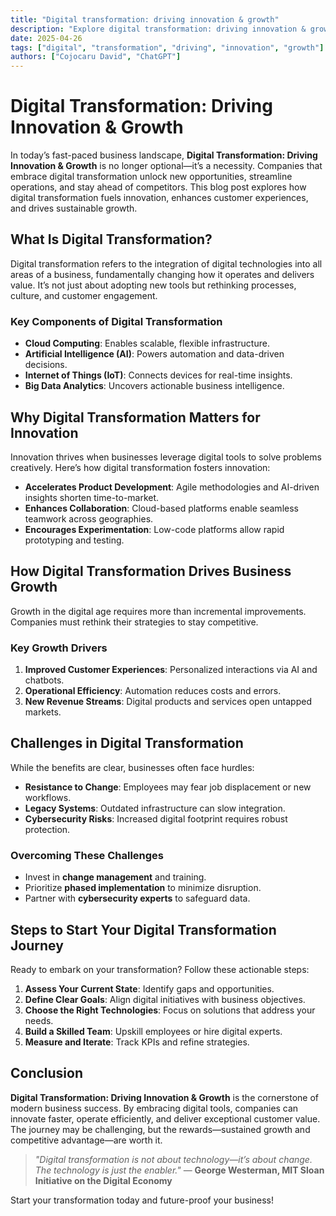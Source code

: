 ```yaml
---
title: "Digital transformation: driving innovation & growth"
description: "Explore digital transformation: driving innovation & growth in this detailed guide, offering insights, strategies, and practical tips to enhance your understanding and application of the topic."
date: 2025-04-26
tags: ["digital", "transformation", "driving", "innovation", "growth"]
authors: ["Cojocaru David", "ChatGPT"]
---
```


# Digital Transformation: Driving Innovation & Growth  

In today’s fast-paced business landscape, **Digital Transformation: Driving Innovation & Growth** is no longer optional—it’s a necessity. Companies that embrace digital transformation unlock new opportunities, streamline operations, and stay ahead of competitors. This blog post explores how digital transformation fuels innovation, enhances customer experiences, and drives sustainable growth.  

## What Is Digital Transformation?  

Digital transformation refers to the integration of digital technologies into all areas of a business, fundamentally changing how it operates and delivers value. It’s not just about adopting new tools but rethinking processes, culture, and customer engagement.  

### Key Components of Digital Transformation  
- **Cloud Computing**: Enables scalable, flexible infrastructure.  
- **Artificial Intelligence (AI)**: Powers automation and data-driven decisions.  
- **Internet of Things (IoT)**: Connects devices for real-time insights.  
- **Big Data Analytics**: Uncovers actionable business intelligence.  

## Why Digital Transformation Matters for Innovation  

Innovation thrives when businesses leverage digital tools to solve problems creatively. Here’s how digital transformation fosters innovation:  

- **Accelerates Product Development**: Agile methodologies and AI-driven insights shorten time-to-market.  
- **Enhances Collaboration**: Cloud-based platforms enable seamless teamwork across geographies.  
- **Encourages Experimentation**: Low-code platforms allow rapid prototyping and testing.  

## How Digital Transformation Drives Business Growth  

Growth in the digital age requires more than incremental improvements. Companies must rethink their strategies to stay competitive.  

### Key Growth Drivers  
1. **Improved Customer Experiences**: Personalized interactions via AI and chatbots.  
2. **Operational Efficiency**: Automation reduces costs and errors.  
3. **New Revenue Streams**: Digital products and services open untapped markets.  

## Challenges in Digital Transformation  

While the benefits are clear, businesses often face hurdles:  

- **Resistance to Change**: Employees may fear job displacement or new workflows.  
- **Legacy Systems**: Outdated infrastructure can slow integration.  
- **Cybersecurity Risks**: Increased digital footprint requires robust protection.  

### Overcoming These Challenges  
- Invest in **change management** and training.  
- Prioritize **phased implementation** to minimize disruption.  
- Partner with **cybersecurity experts** to safeguard data.  

## Steps to Start Your Digital Transformation Journey  

Ready to embark on your transformation? Follow these actionable steps:  

1. **Assess Your Current State**: Identify gaps and opportunities.  
2. **Define Clear Goals**: Align digital initiatives with business objectives.  
3. **Choose the Right Technologies**: Focus on solutions that address your needs.  
4. **Build a Skilled Team**: Upskill employees or hire digital experts.  
5. **Measure and Iterate**: Track KPIs and refine strategies.  

## Conclusion  

**Digital Transformation: Driving Innovation & Growth** is the cornerstone of modern business success. By embracing digital tools, companies can innovate faster, operate efficiently, and deliver exceptional customer value. The journey may be challenging, but the rewards—sustained growth and competitive advantage—are worth it.  

> *"Digital transformation is not about technology—it’s about change. The technology is just the enabler."* — **George Westerman, MIT Sloan Initiative on the Digital Economy**  

Start your transformation today and future-proof your business!
